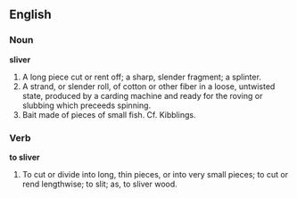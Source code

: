 ==English==

===Noun===

'''sliver'''

#A long piece cut or rent off; a sharp, slender fragment; a splinter.
#A strand, or slender roll, of cotton or other fiber in a loose, untwisted state, produced by a carding machine and ready for the roving or slubbing which preceeds spinning.
#Bait made of pieces of small fish.  Cf. Kibblings.

===Verb===

'''to sliver'''

#To cut or divide into long, thin pieces, or into very small pieces; to cut or rend lengthwise; to slit; as, to sliver wood.